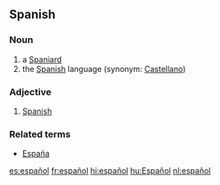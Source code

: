 == Spanish ==
=== Noun ===

# a [[Spaniard]]
# the [[Spanish]] language (synonym: [[Castellano]])

=== Adjective ===

# [[Spanish]]

===Related terms===
*[[España]]

[[es:español]]
[[fr:español]]
[[hi:español]]
[[hu:Español]]
[[nl:español]]